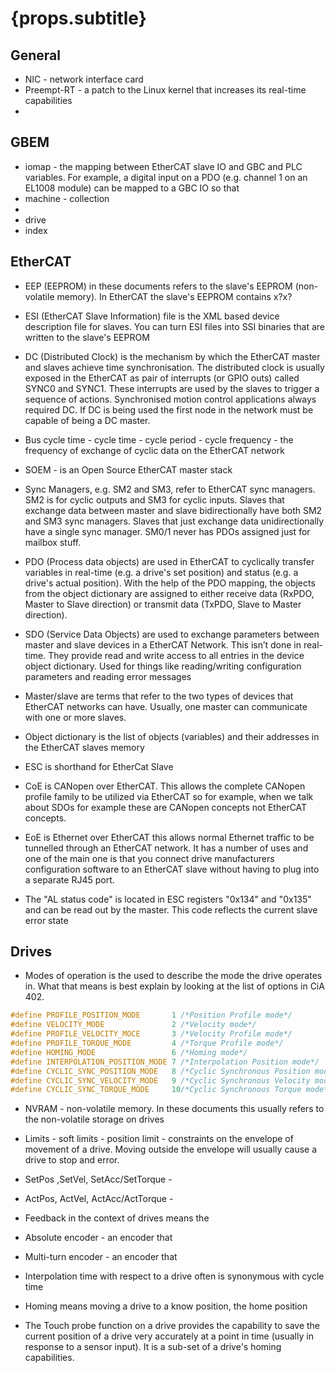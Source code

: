 
# {props.subtitle}

## General

* NIC - network interface card
* Preempt-RT - a patch to the Linux kernel that increases its real-time capabilities
* 

## GBEM

* iomap - the mapping between EtherCAT slave IO and GBC and PLC variables. For example, a digital input on a PDO (e.g. channel 1 on an EL1008 module) can be mapped to a GBC IO so that
* machine - collection
* 
* drive
* index

## EtherCAT

* EEP (EEPROM) in these documents refers to the slave's EEPROM (non-volatile memory). In EtherCAT the slave's EEPROM contains x?x?
* ESI (EtherCAT Slave Information) file is the XML based device description file for slaves. You can turn ESI files into SSI binaries that are written to the slave's EEPROM 
* DC (Distributed Clock) is the mechanism by which the EtherCAT master and slaves achieve time synchronisation. The distributed clock is usually exposed in the EtherCAT as pair of interrupts (or GPIO outs) called SYNC0 and SYNC1. These interrupts are used by the slaves to trigger a sequence of actions. Synchronised motion control applications always required DC. If DC is being used the first node in the network must be capable of being a DC master.
* Bus cycle time - cycle time - cycle period - cycle frequency - the frequency of exchange of cyclic data on the EtherCAT network
* SOEM - is an Open Source EtherCAT master stack 
* Sync Managers, e.g. SM2 and SM3, refer to EtherCAT sync managers. SM2 is for cyclic outputs and SM3 for cyclic inputs. Slaves that exchange data between master and slave bidirectionally have both SM2 and SM3 sync managers. Slaves that just exchange data unidirectionally have a single sync manager. SM0/1 never has PDOs assigned just for mailbox stuff.
* PDO (Process data objects) are used in EtherCAT to cyclically transfer variables in real-time (e.g. a drive's set position) and status (e.g. a drive's actual position). With the help of the PDO mapping, the objects from the object dictionary are assigned to either receive data (RxPDO, Master to Slave direction) or transmit data (TxPDO, Slave to Master direction).
* SDO (Service Data Objects) are used to exchange parameters between master and slave devices in a EtherCAT Network. This isn’t done in real-time. They provide read and write access to all entries in the device object dictionary. Used for things like reading/writing configuration parameters and reading error messages
* Master/slave are terms that refer to the two types of devices that EtherCAT networks can have. Usually, one master can communicate with one or more slaves.
* Object dictionary is the list of objects (variables) and their addresses in the EtherCAT slaves memory 
* ESC is shorthand for EtherCat Slave
* CoE is CANopen over EtherCAT. This allows the complete CANopen profile family to be utilized via EtherCAT so for example, when we talk about SDOs for example these are CANopen concepts not EtherCAT concepts.
* EoE is Ethernet over EtherCAT this allows normal Ethernet traffic to be tunnelled through an EtherCAT network. It has a number of uses and one of the main one is that you connect drive manufacturers configuration software to an EtherCAT slave without having to plug into a separate RJ45 port.

* The "AL status code" is located in ESC registers "0x134" and "0x135" and can be read out by the master. This
  code reflects the current slave error state

## Drives

* Modes of operation is the used to describe the mode the drive operates in. What that means is best explain by looking at the list of options in CiA 402.

```c
#define PROFILE_POSITION_MODE       1 /*Position Profile mode*/
#define VELOCITY_MODE               2 /*Velocity mode*/
#define PROFILE_VELOCITY_MOCE       3 /*Velocity Profile mode*/
#define PROFILE_TORQUE_MODE         4 /*Torque Profile mode*/
#define HOMING_MODE                 6 /*Homing mode*/
#define INTERPOLATION_POSITION_MODE 7 /*Interpolation Position mode*/
#define CYCLIC_SYNC_POSITION_MODE   8 /*Cyclic Synchronous Position mode*/
#define CYCLIC_SYNC_VELOCITY_MODE   9 /*Cyclic Synchronous Velocity mode*/
#define CYCLIC_SYNC_TORQUE_MODE     10/*Cyclic Synchronous Torque mode*/

```

* NVRAM - non-volatile memory. In these documents this usually refers to the non-volatile storage on drives 

* Limits - soft limits - position limit - constraints on the envelope of movement of a drive. Moving outside the envelope will usually cause a drive to stop and error.
* SetPos ,SetVel, SetAcc/SetTorque - 
* ActPos, ActVel, ActAcc/ActTorque - 
* Feedback in the context of drives means the 
* Absolute encoder - an encoder that 
* Multi-turn encoder - an encoder that 
* Interpolation time with respect to a drive often is synonymous with cycle time
* Homing means moving a drive to a know position, the home position
* The Touch probe function on a drive provides the capability to save the current position of a drive very accurately at a point in time (usually in response to a sensor input). It is a sub-set of a drive's homing capabilities. 
